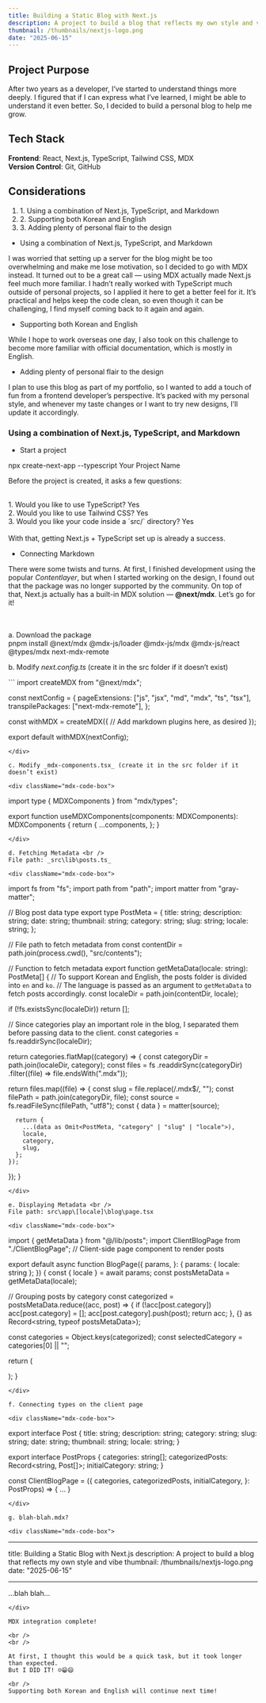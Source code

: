```yaml
---
title: Building a Static Blog with Next.js
description: A project to build a blog that reflects my own style and vibe
thumbnail: /thumbnails/nextjs-logo.png
date: "2025-06-15"
---
```


## Project Purpose

After two years as a developer, I’ve started to understand things more deeply. I figured that if I can express what I’ve learned, I might be able to understand it even better. So, I decided to build a personal blog to help me grow.

<div className="bar" />

## Tech Stack

**Frontend**: React, Next.js, TypeScript, Tailwind CSS, MDX <br />
**Version Control**: Git, GitHub

<div className="bar" />

## Considerations

<ol>
  <li>1. Using a combination of Next.js, TypeScript, and Markdown</li>
  <li>2. Supporting both Korean and English</li>
  <li>3. Adding plenty of personal flair to the design</li>
</ol>

- Using a combination of Next.js, TypeScript, and Markdown

<div>
  I was worried that setting up a server for the blog might be too overwhelming
  and make me lose motivation, so I decided to go with MDX instead. It turned
  out to be a great call — using MDX actually made Next.js feel much more
  familiar. I hadn’t really worked with TypeScript much outside of personal
  projects, so I applied it here to get a better feel for it. It’s practical and
  helps keep the code clean, so even though it can be challenging, I find myself
  coming back to it again and again.
</div>

- Supporting both Korean and English

<div>
  While I hope to work overseas one day, I also took on this challenge to become
  more familiar with official documentation, which is mostly in English.
</div>

- Adding plenty of personal flair to the design

<div>
  I plan to use this blog as part of my portfolio, so I wanted to add a touch of
  fun from a frontend developer’s perspective. It’s packed with my personal
  style, and whenever my taste changes or I want to try new designs, I’ll update
  it accordingly.
</div>

<div className="bar" />

### Using a combination of Next.js, TypeScript, and Markdown

- Start a project

<div></div>
<div className="mdx-code-box">
  npx create-next-app --typescript Your Project Name
</div>

Before the project is created, it asks a few questions:

<br />
<div>1. Would you like to use TypeScript? Yes</div>
<div>2. Would you like to use Tailwind CSS? Yes</div>
<div>3. Would you like your code inside a `src/` directory? Yes</div>
<br />
With that, getting Next.js + TypeScript set up is already a success.

- Connecting Markdown

There were some twists and turns. At first, I finished development using the popular _Contentlayer_, but when I started working on the design, I found out that the package was no longer supported by the community.
On top of that, Next.js actually has a built-in MDX solution — **@next/mdx**.
Let’s go for it!

<br />
<br />
a. Download the package

<div className="mdx-code-box">
  pnpm install @next/mdx @mdx-js/loader @mdx-js/mdx @mdx-js/react @types/mdx
  next-mdx-remote
</div>

b. Modify _next.config.ts_ (create it in the src folder if it doesn’t exist)

<div className="mdx-code-box">
```
import createMDX from "@next/mdx";

const nextConfig = {
pageExtensions: ["js", "jsx", "md", "mdx", "ts", "tsx"],
transpilePackages: ["next-mdx-remote"],
};

const withMDX = createMDX({
// Add markdown plugins here, as desired
});

export default withMDX(nextConfig);
```
</div>

c. Modify _mdx-components.tsx_ (create it in the src folder if it doesn’t exist)

<div className="mdx-code-box">
```
import type { MDXComponents } from "mdx/types";

export function useMDXComponents(components: MDXComponents): MDXComponents {
  return {
    ...components,
  };
}
```
</div>

d. Fetching Metadata <br />
File path: _src\lib\posts.ts_

<div className="mdx-code-box">
```
import fs from "fs";
import path from "path";
import matter from "gray-matter";

// Blog post data type
export type PostMeta = {
title: string;
description: string;
date: string;
thumbnail: string;
category: string;
slug: string;
locale: string;
};

// File path to fetch metadata from
const contentDir = path.join(process.cwd(), "src/contents");

// Function to fetch metadata
export function getMetaData(locale: string): PostMeta[] {
// To support Korean and English, the posts folder is divided into `en` and `ko`.
// The language is passed as an argument to `getMetaData` to fetch posts accordingly.
const localeDir = path.join(contentDir, locale);

if (!fs.existsSync(localeDir)) return [];

// Since categories play an important role in the blog, I separated them before passing data to the client.
const categories = fs.readdirSync(localeDir);

return categories.flatMap((category) => {
const categoryDir = path.join(localeDir, category);
const files = fs
.readdirSync(categoryDir)
.filter((file) => file.endsWith(".mdx"));

return files.map((file) => {
const slug = file.replace(/\.mdx$/, "");
const filePath = path.join(categoryDir, file);
const source = fs.readFileSync(filePath, "utf8");
const { data } = matter(source);

      return {
        ...(data as Omit<PostMeta, "category" | "slug" | "locale">),
        locale,
        category,
        slug,
      };
    });

});
}

```
</div>

e. Displaying Metadata <br />
File path: src\app\[locale]\blog\page.tsx

<div className="mdx-code-box">
```

import { getMetaData } from "@/lib/posts";
import ClientBlogPage from "./ClientBlogPage"; // Client-side page component to render posts

export default async function BlogPage({
  params,
}: {
  params: { locale: string };
}) {
  const { locale } = await params;
  const postsMetaData = getMetaData(locale);

// Grouping posts by category
const categorized = postsMetaData.reduce((acc, post) => {
if (!acc[post.category]) acc[post.category] = [];
acc[post.category].push(post);
return acc;
}, {} as Record<string, typeof postsMetaData>);

const categories = Object.keys(categorized);
const selectedCategory = categories[0] || "";

return (

<ClientBlogPage
  categories={categories}
  categorizedPosts={categorized}
  initialCategory={selectedCategory}
/>
); }

```
</div>

f. Connecting types on the client page

<div className="mdx-code-box">
```

export interface Post {
  title: string;
  description: string;
  category: string;
  slug: string;
  date: string;
  thumbnail: string;
  locale: string;
}

export interface PostProps {
  categories: string[];
  categorizedPosts: Record<string, Post[]>;
  initialCategory: string;
}

const ClientBlogPage = ({
categories,
categorizedPosts,
initialCategory,
}: PostProps) => {
...
}

```
</div>

g. blah-blah.mdx?

<div className="mdx-code-box">
```

---

title: Building a Static Blog with Next.js
description: A project to build a blog that reflects my own style and vibe
thumbnail: /thumbnails/nextjs-logo.png
date: "2025-06-15"

---

...blah blah...

```
</div>

MDX integration complete!

<br />
<br />

At first, I thought this would be a quick task, but it took longer than expected.
But I DID IT! ☺️😁😄

<br />
Supporting both Korean and English will continue next time!
```
